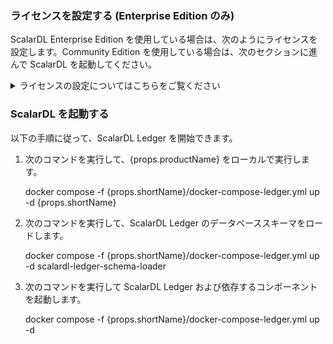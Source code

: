 
<h3>ライセンスを設定する (Enterprise Edition のみ)</h3>

ScalarDL Enterprise Edition を使用している場合は、次のようにライセンスを設定します。Community Edition を使用している場合は、次のセクションに進んで ScalarDL を起動してください。

<details>
<summary>ライセンスの設定についてはこちらをご覧ください</summary>

1. 次のように、<code>{props.shortName}/docker-compose-ledger.yml</code> ファイルで Enterprise Edition のコンテナイメージを有効にします。

    - イメージを変更する前 (デフォルト設定):

      ```yaml
      services:
        scalardl-ledger:
          image: ghcr.io/scalar-labs/scalardl-ledger:${SCALARDL_VERSION}
          # image: ghcr.io/scalar-labs/scalardl-ledger-byol:${SCALARDL_VERSION}
      ```

    - イメージを変更した後:

      ```yaml
      services:
        scalardl-ledger:
          # image: ghcr.io/scalar-labs/scalardl-ledger:${SCALARDL_VERSION}
          image: ghcr.io/scalar-labs/scalardl-ledger-byol:${SCALARDL_VERSION}
      ```

2. ScalarDL Ledger のライセンスキーを設定します。<code>{props.shortName}/ledger.properties</code> ファイルで、`<SET_YOUR_LICENSE_KEY>` をライセンスキーに置き換えます。例:

   ```properties
   ##### PLEASE REPLACE THIS VALUE WITH YOUR LICENSE KEY (ENTERPRISE EDITION ONLY) #####
   scalar.dl.licensing.license_key={"organization_name":"XXXXXXXX","expiration_date_time":"YYYY-MM-DDTHH:mm:SS+TIMEZONE","product_name":"ScalarDL Ledger","product_version":N,"license_type":"trial","signature":"XXXXXXXX"}
   ##### PLEASE REPLACE THIS VALUE WITH YOUR LICENSE KEY (ENTERPRISE EDITION ONLY) #####
   ```

3. ライセンスを確認するには、<code>{props.shortName}/docker-compose-ledger.yml</code> ファイルを次のように更新します。試用版ライセンスを使用している場合は、この手順をスキップしてください。

    - 証明書ファイルのパスを変更する前に (デフォルト設定):

      ```yaml
      services:
        scalardl-ledger:
          volumes:
            - ./ledger.properties:/scalar/ledger/ledger.properties.tmpl
            - ../fixture/ledger-key.pem:/scalar/ledger-key.pem
            - ../fixture/trial-license-cert.pem:/scalar/license-cert.pem
            # If you have a commercial license key, you must use `commercial-license-cert.pem` instead of `trial-license-cert.pem`.
            # - ../fixture/commercial-license-cert.pem:/scalar/license-cert.pem
      ```

    - 証明書ファイルのパスを変更した後:

      ```yaml
      services:
        scalardl-ledger:
          volumes:
            - ./ledger.properties:/scalar/ledger/ledger.properties.tmpl
            - ../fixture/ledger-key.pem:/scalar/ledger-key.pem
            # - ../fixture/trial-license-cert.pem:/scalar/license-cert.pem
            # If you have a commercial license key, you must use `commercial-license-cert.pem` instead of `trial-license-cert.pem`.
            - ../fixture/commercial-license-cert.pem:/scalar/license-cert.pem
      ```

</details>

<h3>ScalarDL を起動する</h3>

以下の手順に従って、ScalarDL Ledger を開始できます。

1. 次のコマンドを実行して、{props.productName} をローカルで実行します。

   <CodeBlock language="console">docker compose -f {props.shortName}/docker-compose-ledger.yml up -d {props.shortName}</CodeBlock>

2. 次のコマンドを実行して、ScalarDL Ledger のデータベーススキーマをロードします。

   <CodeBlock language="console">docker compose -f {props.shortName}/docker-compose-ledger.yml up -d scalardl-ledger-schema-loader</CodeBlock>

3. 次のコマンドを実行して ScalarDL Ledger および依存するコンポーネントを起動します。

   <CodeBlock language="console">docker compose -f {props.shortName}/docker-compose-ledger.yml up -d</CodeBlock>
